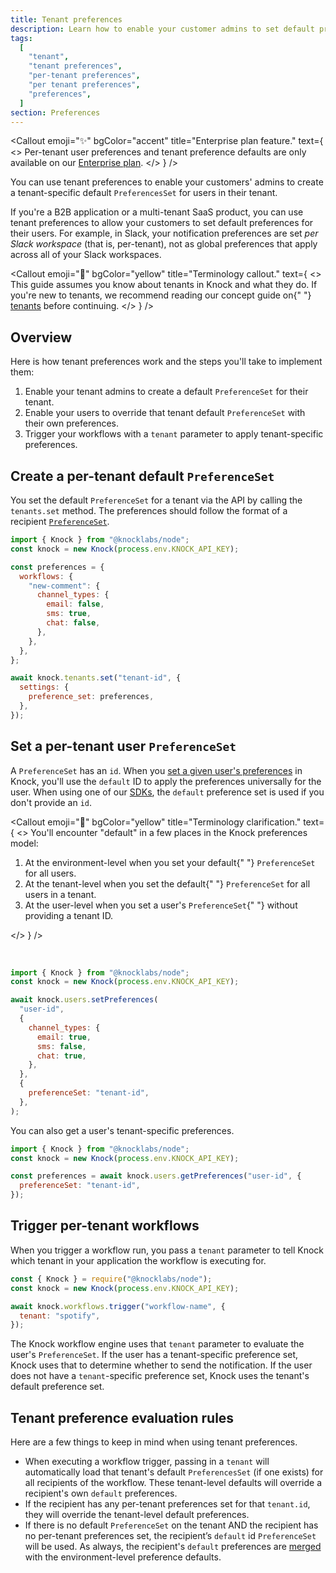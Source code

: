 ```yaml
---
title: Tenant preferences
description: Learn how to enable your customer admins to set default preferences for users in their tenant.
tags:
  [
    "tenant",
    "tenant preferences",
    "per-tenant preferences",
    "per tenant preferences",
    "preferences",
  ]
section: Preferences
---
```


<Callout
  emoji="✨"
  bgColor="accent"
  title="Enterprise plan feature."
  text={
    <>
      Per-tenant user preferences and tenant preference defaults are only
      available on our <a href="https://knock.app/pricing">Enterprise plan</a>.
    </>
  }
/>

You can use tenant preferences to enable your customers' admins to create a tenant-specific default `PreferencesSet` for users in their tenant.

If you're a B2B application or a multi-tenant SaaS product, you can use tenant preferences to allow your customers to set default preferences for their users. For example, in Slack, your notification preferences are set _per Slack workspace_ (that is, per-tenant), not as global preferences that apply across all of your Slack workspaces.

<Callout
  emoji="🚨"
  bgColor="yellow"
  title="Terminology callout."
  text={
    <>
      This guide assumes you know about tenants in Knock and what they do. If
      you're new to tenants, we recommend reading our concept guide on{" "}
      <a href="/concepts/tenants">tenants</a> before continuing.
    </>
  }
/>

## Overview

Here is how tenant preferences work and the steps you'll take to implement them:

1. Enable your tenant admins to create a default `PreferenceSet` for their tenant.
2. Enable your users to override that tenant default `PreferenceSet` with their own preferences.
3. Trigger your workflows with a `tenant` parameter to apply tenant-specific preferences.

## Create a per-tenant default `PreferenceSet`

You set the default `PreferenceSet` for a tenant via the API by calling the `tenants.set` method. The preferences should follow the format of a recipient <a href="/api-reference/recipients/preferences"><code>PreferenceSet</code></a>.

```javascript title="Set the default preferences for a tenant"
import { Knock } from "@knocklabs/node";
const knock = new Knock(process.env.KNOCK_API_KEY);

const preferences = {
  workflows: {
    "new-comment": {
      channel_types: {
        email: false,
        sms: true,
        chat: false,
      },
    },
  },
};

await knock.tenants.set("tenant-id", {
  settings: {
    preference_set: preferences,
  },
});
```

## Set a per-tenant user `PreferenceSet`

A `PreferenceSet` has an `id`. When you [set a given user's preferences](/api-reference/users/set_preferences) in Knock, you'll use the `default` ID to apply the preferences universally for the user. When using one of our [SDKs](/developer-tools/sdks), the `default` preference set is used if you don't provide an `id`.

<Callout
  emoji="🚨"
  bgColor="yellow"
  title="Terminology clarification."
  text={
    <>
      You'll encounter "default" in a few places in the Knock preferences model:
      <br />
      <ol>
        <li>
          At the environment-level when you set your default{" "}
          <code>PreferenceSet</code> for all users.
        </li>
        <li>
          At the tenant-level when you set the default{" "}
          <code>PreferenceSet</code> for all users in a tenant.
        </li>
        <li>
          At the user-level when you set a user's <code>PreferenceSet</code>{" "}
          without providing a tenant ID.
        </li>
      </ol>
    </>
  }
/>

<br />

```javascript title="Set tenant preferences for a user"
import { Knock } from "@knocklabs/node";
const knock = new Knock(process.env.KNOCK_API_KEY);

await knock.users.setPreferences(
  "user-id",
  {
    channel_types: {
      email: true,
      sms: false,
      chat: true,
    },
  },
  {
    preferenceSet: "tenant-id",
  },
);
```

You can also get a user's tenant-specific preferences.

```javascript title="Get tenant preferences for a user"
import { Knock } from "@knocklabs/node";
const knock = new Knock(process.env.KNOCK_API_KEY);

const preferences = await knock.users.getPreferences("user-id", {
  preferenceSet: "tenant-id",
});
```

## Trigger per-tenant workflows

When you trigger a workflow run, you pass a `tenant` parameter to tell Knock which tenant in your application the workflow is executing for.

```javascript title="Trigger a workflow with a tenant"
const { Knock } = require("@knocklabs/node");
const knock = new Knock(process.env.KNOCK_API_KEY);

await knock.workflows.trigger("workflow-name", {
  tenant: "spotify",
});
```

The Knock workflow engine uses that `tenant` parameter to evaluate the user's `PreferenceSet`. If the user has a tenant-specific preference set, Knock uses that to determine whether to send the notification. If the user does not have a `tenant`-specific preference set, Knock uses the tenant's default preference set.

## Tenant preference evaluation rules

Here are a few things to keep in mind when using tenant preferences.

- When executing a workflow trigger, passing in a `tenant` will automatically load that tenant's default `PreferencesSet` (if one exists) for all recipients of the workflow. These tenant-level defaults will override a recipient's own `default` preferences.
- If the recipient has any per-tenant preferences set for that `tenant.id`, they will override the tenant-level default preferences.
- If there is no default `PreferenceSet` on the tenant AND the recipient has no per-tenant preferences set, the recipient’s `default` id `PreferenceSet` will be used. As always, the recipient's `default` preferences are [merged](/preferences/overview#preference-evaluation-rules) with the environment-level preference defaults.
